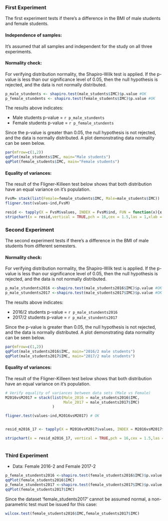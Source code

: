 ### First Experiment
The first experiment tests if there's a difference in the BMI of male students and female students.

#### Independence of samples:
It's assumed that all samples and independent for the study on all three experiments.


#### Normality check:

For verifying distribution normality, the Shapiro-Wilk test is applied. If the p-value is less than our significance level of 0.05, then the null hypothesis is rejected, and the data is not normally distributed.


```r
p_male_stundents <- shapiro.test(male_students$IMC)$p.value #OK
p_female_stundents <- shapiro.test(female_students$IMC)$p.value #OK
```

The results above indicates:

- Male students p-value = `r p_male_stundents`  
- Female students p-value = `r p_female_stundents`  


Since the p-value is greater than 0.05, the null hypothesis is not rejected, and the data is normally distributed. A plot demonstrating data normality can be seen below.

```r
par(mfrow=c(1,2))
qqPlot(male_students$IMC, main="Male students")
qqPlot(female_students$IMC, main="Female students")
```


#### Equality of variances:
The result of the Fligner-Killeen test below shows that both distribution have an equal variance on it's population.


```r
FvsM= stack(list(Female=female_students$IMC, Male=male_students$IMC))
fligner.test(values~ind,FvsM) 
```

```r
resid <- tapply(X = FvsM$values, INDEX = FvsM$ind, FUN = function(x){x - mean(x)})
stripchart(x = resid,vertical = TRUE,pch = 16,cex = 1.5,las = 1,xlab = "mean",ylab = "residuals", main = "Stripchart - Residue from Female and Male population's mean")
```



### Second Experiment
The second experiment tests if there's a difference in the BMI of male students from different semesters. 


#### Normality check:

For verifying distribution normality, the Shapiro-Wilk test is applied. If the p-value is less than our significance level of 0.05, then the null hypothesis is rejected, and the data is not normally distributed.

```r

p_male_stundents2016 <-shapiro.test(male_students2016$IMC)$p.value #OK
p_male_stundents2017 <-shapiro.test(male_students2017$IMC)$p.value #OK

```

The results above indicates:

- 2016/2 students p-value = `r p_male_stundents2016`  
- 2017/2 students p-value = `r p_male_stundents2017`  

Since the p-value is greater than 0.05, the null hypothesis is not rejected, and the data is normally distributed. A plot demonstrating data normality can be seen below.




```r

par(mfrow=c(1,2))
qqPlot(male_students2016$IMC, main="2016/2 male students")
qqPlot(male_students2017$IMC, main="2017/2 male students")

```


#### Equality of variances:
The result of the Fligner-Killeen test below shows that both distribution have an equal variance on it's population.

```r

# Verify equality of variances between data sets (Male vs Female)
M2016vsM2017 = stack(list(Male_2016 = male_students2016$IMC,
                          Male_2017 = male_students2017$IMC)
                     )

fligner.test(values~ind,M2016vsM2017) # OK


resid_m2016_17 <- tapply(X = M2016vsM2017$values, INDEX = M2016vsM2017$ind, FUN = function(x){x - mean(x)})

stripchart(x = resid_m2016_17, vertical = TRUE,pch = 16,cex = 1.5,las = 1,xlab = "mean",ylab = "residuals", main = "Stripchart - Residue mean from 2016 and 2017 Male students")



```

 


### Third Experiment

- Data: Female 2016-2 and Female 2017-2
```r
p_female_stundents2016 <-shapiro.test(female_students2016$IMC)$p.value #OK
qqPlot(female_students2016$IMC)
p_female_stundents2017 <-shapiro.test(female_students2017$IMC)$p.value #NOT OK
qqPlot(female_students2017$IMC)
```

Since the dataset 'female_students2017' cannot be assumed normal, a non-parametric test must be issued for this case:

```r
wilcox.test(female_students2016$IMC,female_students2017$IMC)
```